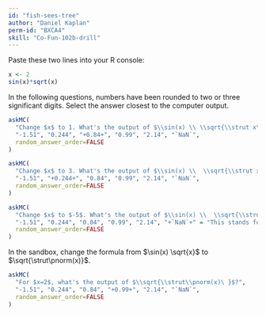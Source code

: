 ```yaml
---
id: "fish-sees-tree"
author: "Daniel Kaplan"
perm-id: "BXCA4"
skill: "Co-Fun-102b-drill"
---
```


Paste these two lines into your R console:

```r
x <- 2
sin(x)*sqrt(x)
```

In the following questions, numbers have been rounded to two or three significant digits. Select the answer closest to the computer output.


```r
askMC(
  "Change $x$ to 1. What's the output of $\\sin(x) \\ \\sqrt{\\strut x\ }$",
  "-1.51", "0.244", "+0.84+", "0.99", "2.14", "`NaN`",
  random_answer_order=FALSE
)
```

```r
askMC(
  "Change $x$ to 3. What's the output of $\\sin(x) \\  \\sqrt{\\strut x\ }$",
  "-1.51", "+0.244+", "0.84", "0.99", "2.14", "`NaN`",
  random_answer_order=FALSE
)
```

```r
askMC(
  "Change $x$ to $-5$. What's the output of $\\sin(x) \\  \\sqrt{\\strut x\ }$",
  "-1.51", "0.244", "0.84", "0.99", "2.14", "+`NaN`+" = "This stands for Not-a-Number, which is what you get when you calculate the square root of a negative input.",
  random_answer_order=FALSE
)
```

In the sandbox, change the formula from $\sin(x) \sqrt{x}$ to  $\sqrt{\strut\pnorm(x)}$.

```r
askMC(
  "For $x=2$, what's the output of $\\sqrt{\\strut\\pnorm(x)\ }$?",
  "-1.51", "0.244", "0.84", "+0.99+", "2.14", "`NaN`",
  random_answer_order=FALSE
)
```
